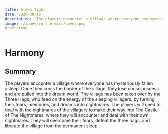 ```yaml
---
title: Sleep Tight
date: 2020-08-16
description:  The players encounter a village where everyone has mysteriously fallen asleep. Once they cross the border of the village, they lose consciousness and are pulled into the dream world. The village has been taken over by the Three Hags, who feed on the energy of the sleeping villagers, by turning their fears, memories, and dreams into nightmares. The players will need to deal with the nightmares of the villagers to make their way into The Castle of The Nightmares, where they will encounter and deal with their own nightmares. They will overcome their fears, defeat the three hags, and liberate the village from the permanent sleep.
image: ./abbey-in-the-mist/cover.png
draft:true
---
```


# Harmony

## Summary
The players encounter a village where everyone has mysteriously fallen asleep. Once they cross the border of the village, they lose consciousness and are pulled into the dream world. The village has been taken over by the Three Hags, who feed on the energy of the sleeping villagers, by turning their fears, memories, and dreams into nightmares. The players will need to deal with the nightmares of the villagers to make their way into The Castle of The Nightmares, where they will encounter and deal with their own nightmares. They will overcome their fears, defeat the three hags, and liberate the village from the permanent sleep.
